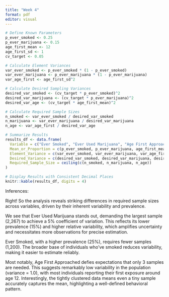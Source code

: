```yaml
---
title: "Week 4"
format: pdf
editor: visual
---
```


```r
# Define Known Parameters
p_ever_smoked <- 0.25
p_ever_marijuana <- 0.15
age_first_mean <- 12
age_first_sd <- 1
cv_target <- 0.05

# Calculate Element Variances
var_ever_smoked <- p_ever_smoked * (1 - p_ever_smoked)
var_ever_marijuana <- p_ever_marijuana * (1 - p_ever_marijuana)
var_age_first <- age_first_sd^2

# Calculate Desired Sampling Variances
desired_var_smoked <- (cv_target * p_ever_smoked)^2
desired_var_marijuana <- (cv_target * p_ever_marijuana)^2
desired_var_age <- (cv_target * age_first_mean)^2

# Calculate Required Sample Sizes
n_smoked <- var_ever_smoked / desired_var_smoked
n_marijuana <- var_ever_marijuana / desired_var_marijuana
n_age <- var_age_first / desired_var_age

# Summarize Results
results_df <- data.frame(
  Variable = c("Ever Smoked", "Ever Used Marijuana", "Age First Approached"),
  Mean_or_Proportion = c(p_ever_smoked, p_ever_marijuana, age_first_mean),
  Element_Variance = c(var_ever_smoked, var_ever_marijuana, var_age_first),
  Desired_Variance = c(desired_var_smoked, desired_var_marijuana, desired_var_age),
  Required_Sample_Size = ceiling(c(n_smoked, n_marijuana, n_age))
)

# Display Results with Consistent Decimal Places
knitr::kable(results_df, digits = 4)
```

Inferences:

Right! So the analysis reveals striking differences in required sample sizes across variables, driven by their inherent variability and prevalence. 

We see that Ever Used Marijuana stands out, demanding the largest sample (2,267) to achieve a 5% coefficient of variation. This reflects its lower prevalence (15%) and higher relative variability, which amplifies uncertainty and necessitates more observations for precise estimation.

Ever Smoked, with a higher prevalence (25%), requires fewer samples (1,200). The broader base of individuals who’ve smoked reduces variability, making it easier to estimate reliably.

Most notably, Age First Approached defies expectations that only 3 samples are needed. This suggests remarkably low variability in the population (variance = 1.0), with most individuals reporting their first exposure around age 12. Interestingly, the tightly clustered data means even a tiny sample accurately captures the mean, highlighting a well-defined behavioral pattern.